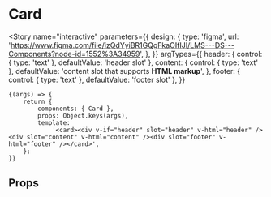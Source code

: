 
<Meta title="components/Cards/Card" component={Card} />

# Card

<Story
	name="interactive"
	parameters={{
		design: {
			type: 'figma',
			url: 'https://www.figma.com/file/izQdYyiBR1GQgFkaOIfIJI/LMS---DS---Components?node-id=1552%3A34959',
		},
	}}
	argTypes={{
		header: { control: { type: 'text' }, defaultValue: 'header slot' },
		content: {
			control: { type: 'text' },
			defaultValue: 'content slot that supports <b>HTML markup</b>',
		},
		footer: { control: { type: 'text' }, defaultValue: 'footer slot' },
	}}
>
	{(args) => {
		return {
			components: { Card },
			props: Object.keys(args),
			template:
				'<card><div v-if="header" slot="header" v-html="header" /><div slot="content" v-html="content" /><div slot="footer" v-html="footer" /></card>',
		};
	}}
</Story>

## Props

<Props of={Card} />
